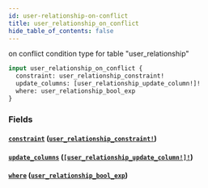 ```yaml
---
id: user-relationship-on-conflict
title: user_relationship_on_conflict
hide_table_of_contents: false
---
```


on conflict condition type for table "user_relationship"

```graphql
input user_relationship_on_conflict {
  constraint: user_relationship_constraint!
  update_columns: [user_relationship_update_column!]!
  where: user_relationship_bool_exp
}
```

### Fields

#### [`constraint`](#) ([`user_relationship_constraint!`](../enums/user-relationship-constraint))

#### [`update_columns`](#) ([`[user_relationship_update_column!]!`](../enums/user-relationship-update-column))

#### [`where`](#) ([`user_relationship_bool_exp`](../inputs/user-relationship-bool-exp))
